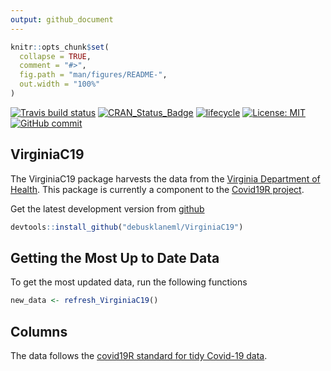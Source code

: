 ```yaml
---
output: github_document
---
```


<!-- README.md is generated from README.Rmd. Please edit that file -->

```r
knitr::opts_chunk$set(
  collapse = TRUE,
  comment = "#>",
  fig.path = "man/figures/README-",
  out.width = "100%"
)
```

 <!--badges: start -->
 
[![Travis build status](https://travis-ci.com/debusklaneml/VirginiaC19.svg?branch=master)](https://travis-ci.com/debusklaneml/VirginiaC19)
[![CRAN\_Status\_Badge](https://www.r-pkg.org/badges/version/VirginiaC19)](https://cran.r-project.org/package=VirginiaC19)
[![lifecycle](https://img.shields.io/badge/lifecycle-experimental-orange.svg)](https://www.tidyverse.org/lifecycle/#experimental)
[![License: MIT](https://img.shields.io/badge/License-MIT-blue.svg)](https://opensource.org/licenses/MIT)
[![GitHub commit](https://img.shields.io/github/last-commit/debusklaneml/VirginiaC19)](https://github.com/debusklaneml/VirginiaC19/commit/master)

 <!--badges: end -->



## VirginiaC19

The VirginiaC19 package harvests the data from the [Virginia Department of Health](https://www.vdh.virginia.gov/coronavirus/). This package is currently a component to the [Covid19R project](https://github.com/Covid19R). 

Get the latest development version from [github](https://github.com/debusklaneml/VirginiaC19)

```r
devtools::install_github("debusklaneml/VirginiaC19")
```


## Getting the Most Up to Date Data

To get the most updated data, run the following functions

```r
new_data <- refresh_VirginiaC19()
```

## Columns

The data follows the [covid19R standard for tidy Covid-19 data](https://covid19r.github.io/documentation/data-format-standard.html). 
